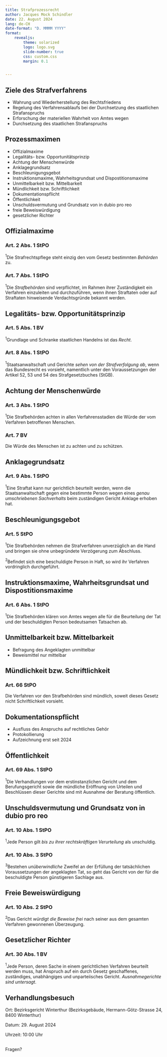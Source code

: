 ```yaml
---
title: Strafprozessrecht
author: Jacques Mock Schindler
date: 22. August 2024
lang: de-CH
date-format: "D. MMMM YYYY"
format: 
    revealjs:
        theme: solarized
        logo: logo.svg
        slide-number: true
        css: custom.css
        margin: 0.1


---
```



## Ziele des Strafverfahrens

:::{.incremental}

* Wahrung und Wiederherstellung des Rechtsfriedens
* Regelung des Verfahrensablaufs bei der Durchsetzung des staatlichen Strafanspruchs
* Erforschung der materiellen Wahrheit von Amtes wegen
* Durchsetzung des staatlichen Strafanspruchs

:::

## Prozessmaximen {.scrollable}

:::{.incremental}

* Offizialmaxime
* Legalitäts- bzw. Opportunitätsprinzip
* Achtung der Menschenwürde
* Anklagegrundsatz
* Beschleunigungsgebot
* Instruktionsmaxime, Wahrheitsgrundsat und Dispostitionsmaxime
* Unmittelbarkeit bzw. Mittelbarkeit
* Mündlichkeit bzw. Schriftlichkeit
* Dokumentationspflicht
* Öffentlichkeit
* Unschuldsvermutung und Grundsatz von in dubio pro reo 
* freie Beweiswürdigung
* gesetzlicher Richter

:::

## Offizialmaxime

### Art. 2 Abs. 1 StPO

$^1$Die Strafrechtspflege steht einzig den vom Gesetz bestimmten *Behörden* zu.


### Art. 7 Abs. 1 StPO

$^1$Die *Strafbehörden* sind verpflichtet, im Rahmen ihrer Zuständigkeit ein Verfahren einzuleiten und durchzuführen, wenn ihnen Straftaten oder auf Straftaten hinweisende Verdachtsgründe bekannt werden.

## Legalitäts- bzw. Opportunitätsprinzip

### Art. 5 Abs. 1 BV

$^1$Grundlage und Schranke staatlichen Handelns ist das *Recht*.

### Art. 8 Abs. 1 StPO

$^1$Staatsanwaltschaft und Gerichte *sehen von der Strafverfolgung ab*, wenn das Bundesrecht es vorsieht, namentlich unter den Voraussetzungen der Artikel 52, 53 und 54 des Strafgesetzbuches (StGB).

## Achtung der Menschenwürde

### Art. 3 Abs. 1 StPO

$^1$Die Strafbehörden achten in allen Verfahrensstadien die Würde der vom Verfahren betroffenen Menschen.

### Art. 7 BV

Die Würde des Menschen ist zu achten und zu schützen.

## Anklagegrundsatz

### Art. 9 Abs. 1 StPO

$^1$Eine Straftat kann nur gerichtlich beurteilt werden, wenn die Staatsanwaltschaft gegen eine bestimmte Person wegen eines *genau umschriebenen Sachverhalts* beim zuständigen Gericht Anklage erhoben hat.

## Beschleunigungsgebot

### Art. 5 StPO

$^1$Die Strafbehörden nehmen die Strafverfahren unverzüglich an die Hand und bringen sie ohne unbegründete Verzögerung zum Abschluss.

$^2$Befindet sich eine beschuldigte Person in Haft, so wird ihr Verfahren vordringlich durchgeführt.

## Instruktionsmaxime, Wahrheitsgrundsat und Dispostitionsmaxime

### Art. 6 Abs. 1 StPO

$^1$Die Strafbehörden klären von Amtes wegen alle für die Beurteilung der Tat und der beschuldigten Person bedeutsamen Tatsachen ab.

## Unmittelbarkeit bzw. Mittelbarkeit

:::{.incremental}

* Befragung des Angeklagten unmittelbar
* Beweismittel nur mittelbar
:::

## Mündlichkeit bzw. Schriftlichkeit

### Art. 66 StPO

Die Verfahren vor den Strafbehörden sind mündlich, 
soweit dieses Gesetz nicht Schriftlichkeit vorsieht.

## Dokumentationspflicht

:::{.incremental}

* Ausfluss des Anspruchs auf rechtliches Gehör
* Protokollierung
* Aufzeichnung erst seit 2024

:::

## Öffentlichkeit

### Art. 69 Abs. 1 StPO

$^1$Die Verhandlungen vor dem erstinstanzlichen Gericht und dem Berufungsgericht sowie die mündliche Eröffnung von Urteilen und Beschlüssen dieser Gerichte sind mit Ausnahme der Beratung öffentlich.

## Unschuldsvermutung und Grundsatz von in dubio pro reo 

### Art. 10 Abs. 1 StPO

$^1$Jede Person gilt *bis zu ihrer rechtskräftigen Verurteilung* als unschuldig.

### Art. 10 Abs. 3 StPO

$^3$Bestehen *unüberwindliche* Zweifel an der Erfüllung der tatsächlichen Voraussetzungen der angeklagten Tat, so geht  das Gericht von der für die beschuldigte Person günstigeren Sachlage aus.

## Freie Beweiswürdigung

### Art. 10 Abs. 2 StPO

$^2$Das Gericht *würdigt die Beweise frei* nach seiner aus dem gesamten Verfahren gewonnenen Überzeugung.

## Gesetzlicher Richter

### Art. 30 Abs. 1 BV

$^1$Jede Person, deren Sache in einem gerichtlichen Verfahren beurteilt werden muss, hat Anspruch auf ein durch Gesetz geschaffenes, zuständiges, unabhängiges und unparteiisches Gericht. *Ausnahmegerichte sind untersagt*.

## Verhandlungsbesuch

Ort: Bezirksgericht Winterthur (Bezirksgebäude, Hermann-Götz-Strasse 24, 8400 Winterthur)

Datum: 29. August 2024

Uhrzeit: 10:00 Uhr

##

Fragen?